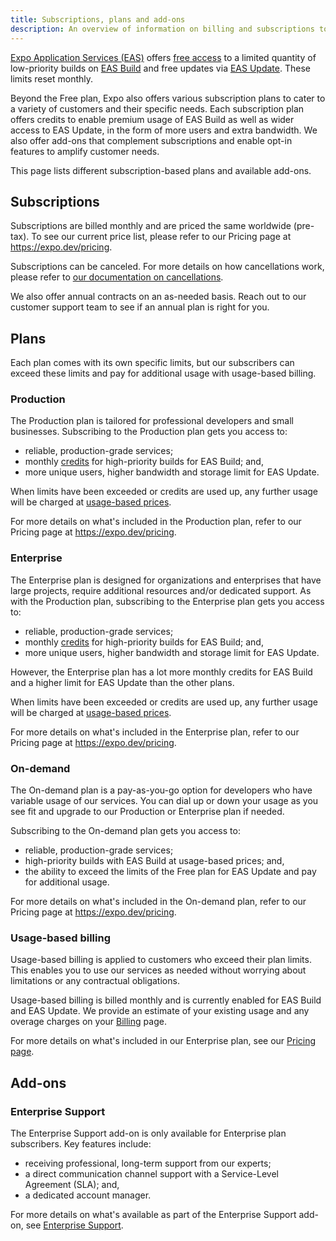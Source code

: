 ```yaml
---
title: Subscriptions, plans and add-ons
description: An overview of information on billing and subscriptions to manage your EAS account's plans, invoices, receipts, payments, and usage.
---
```


[Expo Application Services (EAS)](/eas/) offers [free access](https://expo.dev/eas/fair-use#commercial-usage) to a limited quantity of low-priority builds on [EAS Build](/build/introduction/) and free updates via [EAS Update](/eas-update/introduction/). These limits reset monthly.

Beyond the Free plan, Expo also offers various subscription plans to cater to a variety of customers and their specific needs. Each subscription plan offers credits to enable premium usage of EAS Build as well as wider access to EAS Update, in the form of more users and extra bandwidth. We also offer add-ons that complement subscriptions and enable opt-in features to amplify customer needs.

This page lists different subscription-based plans and available add-ons.

## Subscriptions

Subscriptions are billed monthly and are priced the same worldwide (pre-tax). To see our current price list, please refer to our Pricing page at https://expo.dev/pricing.

Subscriptions can be canceled. For more details on how cancellations work, please refer to [our documentation on cancellations](https://www.notion.so/Manage-billing-and-plans-58e6933333e441f29f560859b16b25ef?pvs=21).

We also offer annual contracts on an as-needed basis. Reach out to our customer support team to see if an annual plan is right for you.

## Plans

Each plan comes with its own specific limits, but our subscribers can exceed these limits and pay for additional usage with usage-based billing.

### Production

The Production plan is tailored for professional developers and small businesses. Subscribing to the Production plan gets you access to:

- reliable, production-grade services;
- monthly [credits](https://www.notion.so/Usage-based-pricing-0ad51c06a47b4d618b3b564d938ea27e?pvs=21) for high-priority builds for EAS Build; and,
- more unique users, higher bandwidth and storage limit for EAS Update.

When limits have been exceeded or credits are used up, any further usage will be charged at [usage-based prices](https://www.notion.so/Usage-based-pricing-0ad51c06a47b4d618b3b564d938ea27e?pvs=21).

For more details on what's included in the Production plan, refer to our Pricing page at https://expo.dev/pricing.

### Enterprise

The Enterprise plan is designed for organizations and enterprises that have large projects, require additional resources and/or dedicated support. As with the Production plan, subscribing to the Enterprise plan gets you access to:

- reliable, production-grade services;
- monthly [credits](https://www.notion.so/Usage-based-pricing-0ad51c06a47b4d618b3b564d938ea27e?pvs=21) for high-priority builds for EAS Build; and,
- more unique users, higher bandwidth and storage limit for EAS Update.

However, the Enterprise plan has a lot more monthly credits for EAS Build and a higher limit for EAS Update than the other plans.

When limits have been exceeded or credits are used up, any further usage will be charged at [usage-based prices](https://www.notion.so/Usage-based-pricing-0ad51c06a47b4d618b3b564d938ea27e?pvs=21).

For more details on what's included in the Enterprise plan, refer to our Pricing page at https://expo.dev/pricing.

### On-demand

The On-demand plan is a pay-as-you-go option for developers who have variable usage of our services. You can dial up or down your usage as you see fit and upgrade to our Production or Enterprise plan if needed.

Subscribing to the On-demand plan gets you access to:

- reliable, production-grade services;
- high-priority builds with EAS Build at usage-based prices; and,
- the ability to exceed the limits of the Free plan for EAS Update and pay for additional usage.

For more details on what's included in the On-demand plan, refer to our Pricing page at https://expo.dev/pricing.

### Usage-based billing

Usage-based billing is applied to customers who exceed their plan limits. This enables you to use our services as needed without worrying about limitations or any contractual obligations.

Usage-based billing is billed monthly and is currently enabled for EAS Build and EAS Update. We provide an estimate of your existing usage and any overage charges on your [Billing](https://expo.dev/%5Baccount%5D/billing) page.

For more details on what's included in our Enterprise plan, see our [Pricing page](https://expo.dev/pricing).

## Add-ons

### Enterprise Support

The Enterprise Support add-on is only available for Enterprise plan subscribers. Key features include:

- receiving professional, long-term support from our experts;
- a direct communication channel support with a Service-Level Agreement (SLA); and,
- a dedicated account manager.

For more details on what's available as part of the Enterprise Support add-on, see [Enterprise Support](https://expo.dev/eas/enterprise-support).
